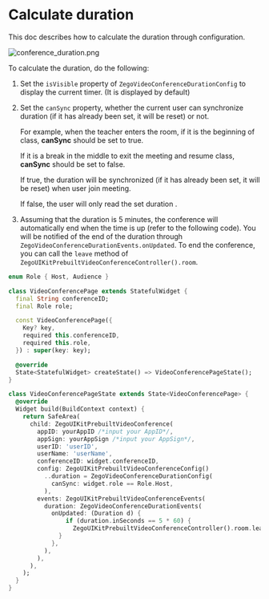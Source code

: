 # Calculate duration

This doc describes how to calculate the duration through configuration.


<Frame width="30%" height="auto" caption="">
    <img src="https://media-resource.spreading.io/docuo/workspace564/27e54a759d23575969552654cb45bf89/9b891343e9.png" alt="conference_duration.png"/>
</Frame> 

To calculate the duration, do the following:

1. Set the `isVisible` property of `ZegoVideoConferenceDurationConfig` to display the current timer. (It is displayed by default)

2. Set the `canSync` property, whether the current user can synchronize duration (if it has already been set, it will be reset) or not.

   For example, when the teacher enters the room, if it is the beginning of class, **canSync** should be set to true. 
   
   If it is a break in the middle to exit the meeting and resume class, **canSync** should be set to false.

   If true, the duration will be synchronized (if it has already been set, it will be reset) when user join meeting. 
   
   If false, the user will only read the set duration .

3. Assuming that the duration is 5 minutes, the conference will automatically end when the time is up (refer to the following code). You will be notified of the end of the duration through `ZegoVideoConferenceDurationEvents.onUpdated`. To end the conference, you can call the `leave` method of `ZegoUIKitPrebuiltVideoConferenceController().room`.


```dart {28-30,32-38}
enum Role { Host, Audience }

class VideoConferencePage extends StatefulWidget {
  final String conferenceID;
  final Role role;

  const VideoConferencePage({
    Key? key,
    required this.conferenceID,
    required this.role,
  }) : super(key: key);

  @override
  State<StatefulWidget> createState() => VideoConferencePageState();
}

class VideoConferencePageState extends State<VideoConferencePage> {
  @override
  Widget build(BuildContext context) {
    return SafeArea(
      child: ZegoUIKitPrebuiltVideoConference(
        appID: yourAppID /*input your AppID*/,
        appSign: yourAppSign /*input your AppSign*/,
        userID: 'userID',
        userName: 'userName',
        conferenceID: widget.conferenceID,
        config: ZegoUIKitPrebuiltVideoConferenceConfig()
          ..duration = ZegoVideoConferenceDurationConfig(
            canSync: widget.role == Role.Host,
          ),
        events: ZegoUIKitPrebuiltVideoConferenceEvents(
          duration: ZegoVideoConferenceDurationEvents(
            onUpdated: (Duration d) {
                if (duration.inSeconds == 5 * 60) {
                  ZegoUIKitPrebuiltVideoConferenceController().room.leave(context);
              }
            },
          ),
        ),
      ),
    );
  }
}

```
